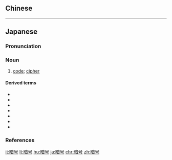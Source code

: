 {{also|暗號}}
==Chinese==
{{zh-see|暗號}}

----

==Japanese==
{{ja-kanjitab|あん|ごう|yomi=o}}

===Pronunciation===
{{ja-pron|あんごう|acc=h|acc_ref=NHK,DJR|y=o}}

===Noun===
{{ja-noun|あんごう|kyu=暗號}}

# {{lb|ja|cryptography|sort=あんこう'}} [[code]]; [[cipher]]

====Derived terms====
* {{l|ja|暗号学}}
* {{l|ja|暗号化}}
* {{l|ja|暗号文}}
* {{l|ja|暗号帳}}
* {{l|ja|暗号解読}}
* {{l|ja|暗号手法}}
* {{l|ja|暗号化手法}}

===References===
<references />

[[it:暗号]]
[[lt:暗号]]
[[hu:暗号]]
[[ja:暗号]]
[[chr:暗号]]
[[zh:暗号]]